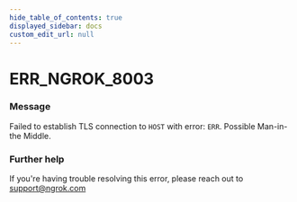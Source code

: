 ```yaml
---
hide_table_of_contents: true
displayed_sidebar: docs
custom_edit_url: null
---
```



# ERR_NGROK_8003

### Message
Failed to establish TLS connection to `HOST` with error: `ERR`. Possible Man-in-the Middle.

### Further help
If you're having trouble resolving this error, please reach out to [support@ngrok.com](mailto:support@ngrok.com?subject=Help%20with%20ERR_NGROK_8003)


<ErrorDetails error='err_ngrok_8003' />

